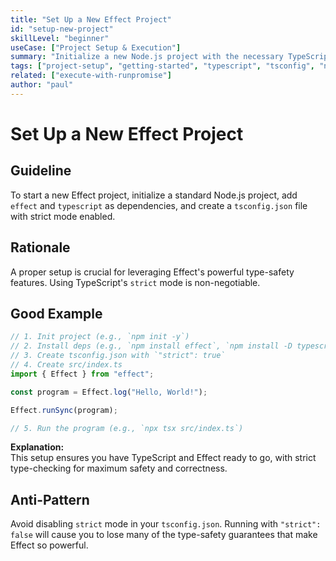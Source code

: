 ```yaml
---
title: "Set Up a New Effect Project"
id: "setup-new-project"
skillLevel: "beginner"
useCase: ["Project Setup & Execution"]
summary: "Initialize a new Node.js project with the necessary TypeScript configuration and Effect dependencies to start building."
tags: ["project-setup", "getting-started", "typescript", "tsconfig", "npm", "pnpm", "bun"]
related: ["execute-with-runpromise"]
author: "paul"
---
```


# Set Up a New Effect Project

## Guideline

To start a new Effect project, initialize a standard Node.js project, add
`effect` and `typescript` as dependencies, and create a `tsconfig.json` file
with strict mode enabled.

## Rationale

A proper setup is crucial for leveraging Effect's powerful type-safety
features. Using TypeScript's `strict` mode is non-negotiable.

## Good Example

```typescript
// 1. Init project (e.g., `npm init -y`)
// 2. Install deps (e.g., `npm install effect`, `npm install -D typescript tsx`)
// 3. Create tsconfig.json with `"strict": true`
// 4. Create src/index.ts
import { Effect } from "effect";

const program = Effect.log("Hello, World!");

Effect.runSync(program);

// 5. Run the program (e.g., `npx tsx src/index.ts`)
```

**Explanation:**  
This setup ensures you have TypeScript and Effect ready to go, with strict
type-checking for maximum safety and correctness.

## Anti-Pattern

Avoid disabling `strict` mode in your `tsconfig.json`. Running with
`"strict": false` will cause you to lose many of the type-safety guarantees
that make Effect so powerful.
